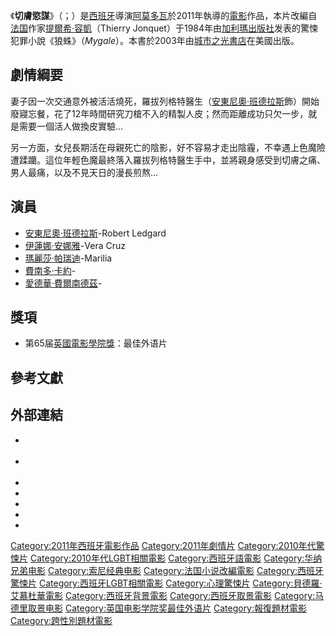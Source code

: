 {{noteTA
|T=zh-hk:我的華麗皮囊; zh-tw:切膚慾謀; zh-cn:吾栖之肤;
|1=zh-hk:我的華麗皮囊; zh-tw:切膚慾謀; zh-cn:吾栖之肤;
|2=zh-cn:阿尔莫多瓦尔; zh-tw:阿莫多瓦; zh-hk:艾慕杜華;
|3=zh-cn:佩德罗·阿尔莫多瓦尔; zh-tw:佩德羅·阿莫多瓦; zh-hk:貝德羅·艾慕杜華;
}}
{{Infobox Film
|name = 切膚慾謀
|original_name  = {{lang|es|''La Piel Que Habito''}}
|image = La Piel Que Habito.jpg
|director = [[佩德羅·阿莫多瓦|佩德羅·阿莫多瓦]]
|producer = [[Agustín_Almodóvar|奧古斯丁·阿莫多瓦]]<br />佩德羅·阿莫多瓦
|writer = [[Thierry_Jonquet|提爾希·容凱]]{{small|（原著）}}<br />佩德羅·阿莫多瓦
|starring = [[Antonio_Banderas|安東尼奧·班德拉斯]]<br />[[Elena_Anaya|艾蓮娜·安娜雅]]<br />[[Marisa_Paredes|瑪莉莎·芭莉迪斯]]
|editing  = José Salcedo
|music    = Alberto Iglesias
|cinematography	 = José Luis Alcaine
|studio   = El Deseo
|distributor = Sony Pictures Classics
|released = {{Start date|2011|5|19}}{{small|（[[康城電影節|康城電影節]]）}}<br />{{Start date|2011|12|9}}{{small|（台灣）}}<br />{{Start date|2011|12|29}}{{small|（香港）}}
|runtime = 117分鐘
|language = [[西班牙語|西班牙語]]
|budget = 約10,000,000 [[歐元|歐元]]<ref name=filming>{{cite web|last=Ríos Pérez|first=Sergio|date=2010-08-23|url=http://cineuropa.org/newsdetail.aspx?lang=en&documentID=149460|title=Shooting starts on Almodóvar's ''The Skin I Live In''|work=Cineuropa|accessdate=2010-12-09|archive-date=2012-07-14|archive-url=https://archive.is/20120714075454/http://cineuropa.org/newsdetail.aspx?lang=en&documentID=149460|dead-url=yes}}</ref>
|gross   = 30,648,204 美圆
|imdb_id = 1189073
| hk_name = 我的華麗皮囊
| tw_name = 切膚慾謀
| cn_name = 吾栖之肤
}}
《'''切膚慾謀'''》（{{lang-en|''The Skin I Live In''}}；{{lang-es|''La Piel Que Habito''}}）是[[西班牙|西班牙]]導演[[阿莫多瓦|阿莫多瓦]]於2011年執導的[[電影|電影]]作品，本片改編自[[法国|法国]]作家[[提爾希·容凱|提爾希·容凱]]（Thierry Jonquet）于1984年由[[加利瑪出版社|加利瑪出版社]]发表的驚悚犯罪小說《狼蛛》（''Mygale''）。本書於2003年由[[城市之光書店|城市之光書店]]在美國出版。

== 劇情綱要 ==
妻子因一次交通意外被活活燒死，羅拔列格特醫生（[[Antonio_Banderas|安東尼奧·班德拉斯]]飾）開始廢寢忘餐，花了12年時間研究刀槍不入的精製人皮；然而距離成功只欠一步，就是需要一個活人做換皮實驗…

另一方面，女兒長期活在母親死亡的陰影，好不容易才走出陰霾，不幸遇上色魔險遭蹂躪。這位年輕色魔最終落入羅拔列格特醫生手中，並將親身感受到切膚之痛、男人最痛，以及不見天日的漫長煎熬…

== 演員 ==
* [[安東尼奧·班德拉斯|安東尼奧·班德拉斯]]-Robert Ledgard
* [[伊蓮娜·安娜雅|伊蓮娜·安娜雅]]-Vera Cruz
* [[瑪麗莎·帕瑞迪|瑪麗莎·帕瑞迪]]-Marilia
* [[費南多·卡約|費南多·卡約]]-
* [[愛德華·費爾南德茲|愛德華·費爾南德茲]]-

== 獎項 ==
* 第65届[[英國電影學院獎|英國電影學院獎]]：最佳外语片

== 參考文獻 ==
{{Reflist}}

== 外部連結 ==
* {{official website|http://www.lapielquehabito.com/}} {{es}}
* {{official website|http://www.sonyclassics.com/theskinilivein}} {{en}}
* {{IMDb title|1189073|切膚慾謀}}
* {{douban|2997052|切膚慾謀}}
* {{mojo title|skinilivein|切膚慾謀}}
* {{rotten-tomatoes|the_skin_i_live_in|切膚慾謀}}
* {{metacritic film|the-skin-i-live-in|切膚慾謀}}

{{Almodóvar}}
{{英国电影学院奖最佳外语片}}
{{DEFAULTSORT:La piel que habito}}
[[Category:2011年西班牙電影作品|Category:2011年西班牙電影作品]]
[[Category:2011年劇情片|Category:2011年劇情片]]
[[Category:2010年代驚悚片|Category:2010年代驚悚片]]
[[Category:2010年代LGBT相關電影|Category:2010年代LGBT相關電影]]
[[Category:西班牙語電影|Category:西班牙語電影]]
[[Category:华纳兄弟电影|Category:华纳兄弟电影]]
[[Category:索尼经典电影|Category:索尼经典电影]]
[[Category:法国小说改編電影|Category:法国小说改編電影]]
[[Category:西班牙驚悚片|Category:西班牙驚悚片]]
[[Category:西班牙LGBT相關電影|Category:西班牙LGBT相關電影]]
[[Category:心理驚悚片|Category:心理驚悚片]]
[[Category:貝德羅·艾慕杜華電影|Category:貝德羅·艾慕杜華電影]]
[[Category:西班牙背景電影|Category:西班牙背景電影]]
[[Category:西班牙取景電影|Category:西班牙取景電影]]
[[Category:马德里取景电影|Category:马德里取景电影]]
[[Category:英国电影学院奖最佳外语片|Category:英国电影学院奖最佳外语片]]
[[Category:報復題材電影|Category:報復題材電影]]
[[Category:跨性別題材電影|Category:跨性別題材電影]]
